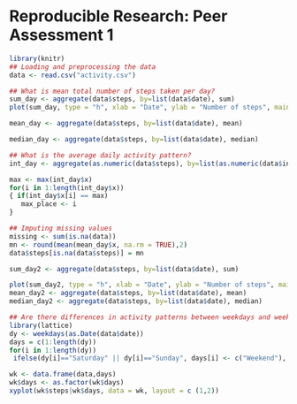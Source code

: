 # Reproducible Research: Peer Assessment 1

```r
library(knitr)
## Loading and preprocessing the data
data <- read.csv("activity.csv")
```

```r
## What is mean total number of steps taken per day?
sum_day <- aggregate(data$steps, by=list(data$date), sum)
plot(sum_day, type = "h", xlab = "Date", ylab = "Number of steps", main = "dataset with NAs")

mean_day <- aggregate(data$steps, by=list(data$date), mean)

median_day <- aggregate(data$steps, by=list(data$date), median)
```

```r
## What is the average daily activity pattern?
int_day <- aggregate(as.numeric(data$steps), by=list(as.numeric(data$interval)),mean, na.action = na.omit)

max <- max(int_day$x)
for(i in 1:length(int_day$x))
{ if(int_day$x[i] == max)
   max_place <- i
}

```

```r
## Imputing missing values
missing <- sum(is.na(data))
mn <- round(mean(mean_day$x, na.rm = TRUE),2)
data$steps[is.na(data$steps)] = mn

sum_day2 <- aggregate(data$steps, by=list(data$date), sum)

plot(sum_day2, type = "h", xlab = "Date", ylab = "Number of steps", main = "Dataset without NAs")
mean_day2 <- aggregate(data$steps, by=list(data$date), mean)
median_day2 <- aggregate(data$steps, by=list(data$date), median)

```

```r
## Are there differences in activity patterns between weekdays and weekends?
library(lattice)
dy <- weekdays(as.Date(data$date))
days = c(1:length(dy))
for(i in 1:length(dy))
 ifelse(dy[i]=="Saturday" || dy[i]=="Sunday", days[i] <- c("Weekend"), days[i] <- c("Weekday"))

wk <- data.frame(data,days)
wk$days <- as.factor(wk$days)
xyplot(wk$steps|wk$days, data = wk, layout = c (1,2))

```




